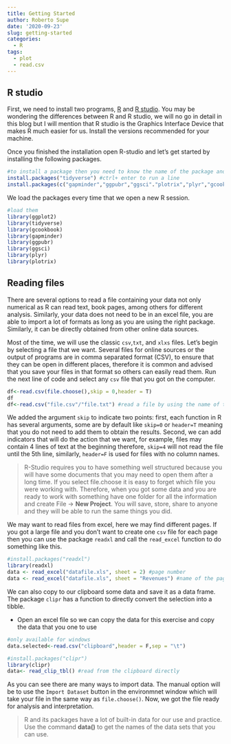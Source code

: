 ```yaml
---
title: Getting Started
author: Roberto Supe
date: '2020-09-23'
slug: getting-started
categories:
  - R
tags:
  - plot
  - read.csv
---
```


## R studio

First, we need to install two programs, [R](www.cran.rstudio.com) and [R studio](https://rstudio.com/products/rstudio/download/#download). You may be wondering the differences between R and R studio, we will no go in detail in this blog but I will mention that R studio is the Graphics Interface Device that makes R much easier for us. Install the versions recommended for your machine. 

Once you finished the installation open R-studio and let's get started by installing the following packages.

```r
#to install a package then you need to know the name of the package and run the following code
install.packages("tidyverse") #ctrl+ enter to run a line
install.packages(c("gapminder","ggpubr","ggsci"."plotrix","plyr","gcookbook")) #multiple packages in one line
```

We load the packages every time that we open a new R session.

```r
#load them
library(ggplot2)
library(tidyverse)
library(gcookbook)
library(gapminder)
library(ggpubr)
library(ggsci)
library(plyr)
library(plotrix)
```


## Reading files

There are several options to read a file containing your data not only numerical as R can read text, book pages, among others for different analysis. Similarly, your data does not need to be in an excel file, you are able to import a lot of formats as long as you are using the right package. Similarly, it can be directly obtained from other online data sources. 

Most of the time, we will use the classic `csv`,`txt`, and `xlxs` files. Let's begin by selecting a file that we want. Several files for online sources or the output of programs are in comma separated format (CSV), to ensure that they can be open in different places, therefore it is common and advised that you save your files in that format so others can easily read them. Run the next line of code and select any `csv` file that you got on the computer. 

```r
df<-read.csv(file.choose(),skip = 0,header = T)
df
df<-read.csv("file.csv"/"file.txt") #read a file by using the name of the file 
```

We added the argument `skip` to indicate two points: first, each function in R has several arguments, some are by default like `skip=0` or `header=T` meaning that you do not need to add them to obtain the results. Second, we can add indicators that will do the action that we want, for example, files may contain 4 lines of text at the beginning therefore, `skip=4` will not read the file until the 5th line, similarly, `header=F` is used for files with no column names. 

> R-Studio requires you to have something well structured because you will have some documents that you may need to open them after a long time. If you select file.choose it is easy to forget which file you were working with. Therefore, when you got some data and you are ready to work with something have one folder for all the information and create File -> **New Project**. You will save, store, share to anyone and they will be able to run the same things you did.

We may want to read files from excel, here we may find different pages. If you got a large file and you don't want to create one `csv` file for each page then you can use the package `readxl` and call the `read_excel` function to do something like this.

```r
#install.packages("readxl")
library(readxl)
data <- read_excel("datafile.xls", sheet = 2) #page number
data <- read_excel("datafile.xls", sheet = "Revenues") #name of the page
```


We can also copy to our clipboard some data and save it as a data frame. The package `clipr` has a function to directly convert the selection into a tibble.  

* Open an excel file so we can copy the data for this exercise and copy the data that you one to use

```r
#only available for windows
data.selected<-read.csv("clipboard",header = F,sep = "\t")

#install.packages("clipr")
library(clipr)
data<- read_clip_tbl() #read from the clipboard directly

```

As you can see there are many ways to import data. The manual option will be to use the `Import Dataset` button in the environmnet window which will take your file in the same way as `file.choose()`. Now, we got the file ready for analysis and interpretation. 

> R and its packages have a lot of built-in data for our use and practice. Use the command **data()** to get the names of the data sets that you can use.